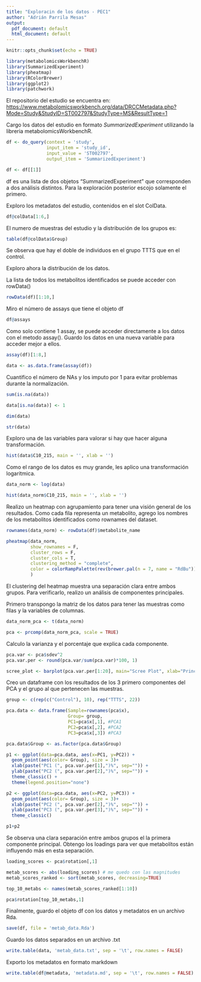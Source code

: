 ```yaml
---
title: "Exploracin de los datos - PEC1"
author: "Adrián Parrila Mesas"
output:
  pdf_document: default
  html_document: default
---
```


```r
knitr::opts_chunk$set(echo = TRUE)
```

```r

library(metabolomicsWorkbenchR)
library(SummarizedExperiment)
library(pheatmap)
library(RColorBrewer)
library(ggplot2)
library(patchwork)
```

El repositorio del estudio se encuentra en: <https://www.metabolomicsworkbench.org/data/DRCCMetadata.php?Mode=Study&StudyID=ST002797&StudyType=MS&ResultType=1>

Cargo los datos del estudio en formato *SummarizedExperiment* utilizando la libreria metabolomicsWorkbenchR.

```r
df <- do_query(context = 'study',
               input_item = 'study_id',
               input_value = 'ST002797',
               output_item = 'SummarizedExperiment')

df <- df[[1]]
```

df es una lista de dos objetos "SummarizedExperiment" que corresponden a dos análisis distintos. Para la exploración posterior escojo solamente el primero.

Exploro los metadatos del estudio, contenidos en el slot ColData.

```r
df@colData[1:6,]
```

El numero de muestras del estudio y la distribución de los grupos es:

```r
table(df@colData$Group)
```

Se observa que hay el doble de individuos en el grupo TTTS que en el control.

Exploro ahora la distribución de los datos.

La lista de todos los metabolitos identificados se puede acceder con rowData()

```r
rowData(df)[1:10,]
```

Miro el número de assays que tiene el objeto df

```r
df@assays
```

Como solo contiene 1 assay, se puede acceder directamente a los datos con el metodo assay(). Guardo los datos en una nueva variable para acceder mejor a ellos.

```r
assay(df)[1:8,]

data <- as.data.frame(assay(df))
```

Cuantifico el número de NAs y los imputo por 1 para evitar problemas durante la normalización.

```r
sum(is.na(data))

data[is.na(data)] <- 1
```

```r
dim(data)
```

```r
str(data)
```

Exploro una de las variables para valorar si hay que hacer alguna transformación.

```r
hist(data$C10_215, main = '', xlab = '')
```

Como el rango de los datos es muy grande, les aplico una transformación logaritmica.

```r
data_norm <- log(data)
```

```r
hist(data_norm$C10_215, main = '', xlab = '')
```

Realizo un heatmap con agrupamiento para tener una visión general de los resultados. Como cada fila representa un metabolito, agrego los nombres de los metabolitos identificados como rownames del dataset.

```r
rownames(data_norm) <- rowData(df)$metabolite_name
```

```r
pheatmap(data_norm,
         show_rownames = F,
         cluster_rows = F, 
         cluster_cols = T,
         clustering_method = "complete",
         color = colorRampPalette(rev(brewer.pal(n = 7, name = "RdBu")))(100),
         )
```

El clustering del heatmap muestra una separación clara entre ambos grupos. Para verificarlo, realizo un análisis de componentes principales.

Primero transpongo la matriz de los datos para tener las muestras como filas y la variables de columnas.

```r
data_norm_pca <- t(data_norm)

pca <- prcomp(data_norm_pca, scale = TRUE)
```

Calculo la varianza y el porcentaje que explica cada componente.

```r
pca.var <- pca$sdev^2
pca.var.per <- round(pca.var/sum(pca.var)*100, 1)
```

```r
scree_plot <- barplot(pca.var.per[1:20], main="Scree Plot", xlab="Principal Component", ylab="Porcentaje de variación", ylim = c(0,50), names = seq(1:20))


```

Creo un dataframe con los resultados de los 3 primero componentes del PCA y el grupo al que pertenecen las muestras.

```r
group <- c(rep(c("Control"), 10), rep("TTTS", 22))
```

```r
pca.data <- data.frame(Sample=rownames(pca$x),
                       Group= group,
                       PC1=pca$x[,1], #PCA1
                       PC2=pca$x[,2], #PCA2
                       PC3=pca$x[,3]) #PCA3

pca.data$Group <- as.factor(pca.data$Group)
```

```r
p1 <- ggplot(data=pca.data, aes(x=PC1, y=PC2)) +
  geom_point(aes(color= Group), size = 3)+
  xlab(paste("PC1 (", pca.var.per[1],")%", sep="")) +
  ylab(paste("PC2 (", pca.var.per[2],")%", sep="")) +
  theme_classic() + 
  theme(legend.position="none")

p2 <- ggplot(data=pca.data, aes(x=PC2, y=PC3)) +
  geom_point(aes(color= Group), size = 3)+
  xlab(paste("PC2 (", pca.var.per[2],")%", sep="")) +
  ylab(paste("PC3 (", pca.var.per[3],")%", sep="")) +
  theme_classic()

p1+p2
```

Se observa una clara separación entre ambos grupos el la primera componente principal. Obtengo los loadings para ver que metabolítos están influyendo más en esta separación.

```r
loading_scores <- pca$rotation[,1]

metab_scores <- abs(loading_scores) # me quedo con las magnitudes
metab_scores_ranked <- sort(metab_scores, decreasing=TRUE)

top_10_metabs <- names(metab_scores_ranked[1:10])

pca$rotation[top_10_metabs,1]
```

Finalmente, guardo el objeto df con los datos y metadatos en un archivo Rda.

```r
save(df, file = 'metab_data.Rda')
```

Guardo los datos separados en un archivo .txt

```r

write.table(data, 'metab_data.txt', sep = '\t', row.names = FALSE)
```

Exporto los metadatos en formato markdown

```r
write.table(df@metadata, 'metadata.md', sep = '\t', row.names = FALSE)
```
